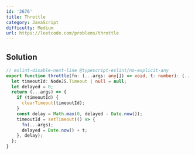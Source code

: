```yaml
---
id: '2676'
title: Throttle
category: JavaScript
difficulty: Medium
url: https://leetcode.com/problems/throttle
---
```


## Solution

```typescript filename="solution.ts" copy
// eslint-disable-next-line @typescript-eslint/no-explicit-any
export function throttle(fn: (...args: any[]) => void, t: number): (...args: any[]) => void {
  let timeoutId: NodeJS.Timeout | null = null;
  let delayed = 0;
  return (...args) => {
    if (timeoutId) {
      clearTimeout(timeoutId);
    }
    const delay = Math.max(0, delayed - Date.now());
    timeoutId = setTimeout(() => {
      fn(...args);
      delayed = Date.now() + t;
    }, delay);
  };
}
```
